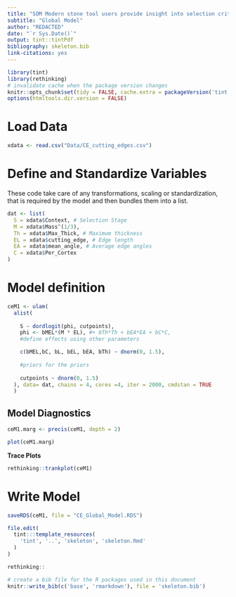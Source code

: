 ```yaml
---
title: "SOM Modern stone tool users provide insight into selection criteria of cutting tools"
subtitle: "Global Model"
author: "REDACTED"
date: "`r Sys.Date()`"
output: tint::tintPdf
bibliography: skeleton.bib
link-citations: yes
---
```


```r
library(tint)
library(rethinking)
# invalidate cache when the package version changes
knitr::opts_chunk$set(tidy = FALSE, cache.extra = packageVersion('tint'))
options(htmltools.dir.version = FALSE)
```

# Load Data

```r
xdata <- read.csv("Data/CE_cutting_edges.csv")
```

# Define and Standardize Variables

These code take care of any transformations, scaling or standardization, that is required by the model and then bundles them into a list.

```r

dat <- list(
  S = xdata$Context, # Selection Stage
  M = xdata$Mass^(1/3),
  Th = xdata$Max_Thick, # Maximum thickness
  EL = xdata$cutting_edge, # Edge length
  EA = xdata$mean_angle, # Average edge angles
  C = xdata$Per_Cortex
)

```

# Model definition

```r

ceM1 <- ulam(
  alist(
    
    S ~ dordlogit(phi, cutpoints),
    phi <- bMEL*(M * EL), #+ bTh*Th + bEA*EA + bC*C,
    #define effects using other parameters

    c(bMEL,bC, bL, bEL, bEA, bTh) ~ dnorm(0, 1.5), 
    
    #priors for the priors
    
    cutpoints ~ dnorm(0, 1.5)
  ), data= dat, chains = 4, cores =4, iter = 2000, cmdstan = TRUE
  )

```

## Model Diagnostics 

```r

ceM1.marg <- precis(ceM1, depth = 2)
```


```r

plot(ceM1.marg)

```

**Trace Plots**

```r
rethinking::trankplot(ceM1)

```

# Write Model

```r
saveRDS(ceM1, file = "CE_Global_Model.RDS")
```


```r
file.edit(
  tint:::template_resources(
    'tint', '..', 'skeleton', 'skeleton.Rmd'
  )
)

rethinking::
```

```r
# create a bib file for the R packages used in this document
knitr::write_bib(c('base', 'rmarkdown'), file = 'skeleton.bib')
```
